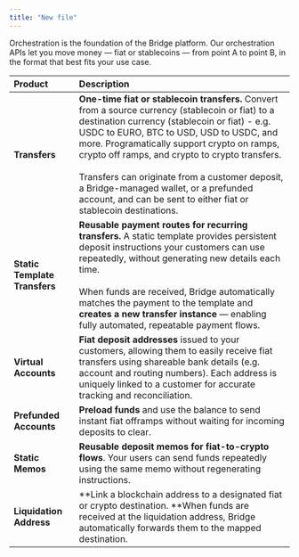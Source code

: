 ```yaml
---
title: "New file"
---
```


Orchestration is the foundation of the Bridge platform. Our orchestration APIs let you move money — fiat or stablecoins — from point A to point B, in the format that best fits your use case.

| **Product**                   | **Description**                                                                                                                                                                                                                                                                                                                                                                                                                                                          |
| :---------------------------- | :----------------------------------------------------------------------------------------------------------------------------------------------------------------------------------------------------------------------------------------------------------------------------------------------------------------------------------------------------------------------------------------------------------------------------------------------------------------------- |
| **Transfers**                 | **One-time fiat or stablecoin transfers.** Convert from a source currency (stablecoin or fiat) to a destination currency (stablecoin or fiat) - e.g. USDC to EURO, BTC to USD, USD to USDC, and more. Programatically support crypto on ramps, crypto off ramps, and crypto to crypto transfers.<br /><br />Transfers can originate from a customer deposit, a Bridge-managed wallet, or a prefunded account, and can be sent to either fiat or stablecoin destinations. |
| **Static Template Transfers** | **Reusable payment routes for recurring transfers.** A static template provides persistent deposit instructions your customers can use repeatedly, without generating new details each time.<br /><br />When funds are received, Bridge automatically matches the payment to the template and **creates a new transfer instance** — enabling fully automated, repeatable payment flows.                                                                                  |
| **Virtual Accounts**          | **Fiat deposit addresses** issued to your customers, allowing them to easily receive fiat transfers using shareable bank details (e.g. account and routing numbers). Each address is uniquely linked to a customer for accurate tracking and reconciliation.                                                                                                                                                                                                             |
| **Prefunded Accounts**        | **Preload funds** and use the balance to send instant fiat offramps without waiting for incoming deposits to clear.                                                                                                                                                                                                                                                                                                                                                      |
| **Static Memos**              | **Reusable deposit memos for fiat-to-crypto flows**. Your users can send funds repeatedly using the same memo without regenerating instructions.                                                                                                                                                                                                                                                                                                                         |
| **Liquidation Address**       | **Link a blockchain address to a designated fiat or crypto destination. **When funds are received at the liquidation address, Bridge automatically forwards them to the mapped destination.                                                                                                                                                                                                                                                                              |